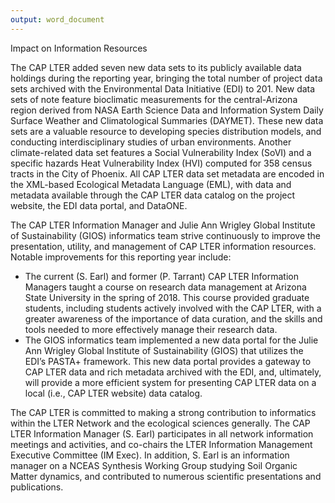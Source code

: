 ```yaml
---
output: word_document
---
```


Impact on Information Resources

The CAP LTER added seven new data sets to its publicly available data holdings during the reporting year, bringing the total number of project data sets archived with the Environmental Data Initiative (EDI) to 201. New data sets of note feature bioclimatic measurements for the central-Arizona region derived from NASA Earth Science Data and Information System Daily Surface Weather and Climatological Summaries (DAYMET). These new data sets are a valuable resource to developing species distribution models, and conducting interdisciplinary studies of urban environments. Another climate-related data set features a Social Vulnerability Index (SoVI) and a specific hazards Heat Vulnerability Index (HVI) computed for 358 census tracts in the City of Phoenix. All CAP LTER data set metadata are encoded in the XML-based Ecological Metadata Language (EML), with data and metadata available through the CAP LTER data catalog on the project website, the EDI data portal, and DataONE.

The CAP LTER Information Manager and Julie Ann Wrigley Global Institute of Sustainability (GIOS) informatics team strive continuously to improve the presentation, utility, and management of CAP LTER information resources. Notable improvements for this reporting year include:

* The current (S. Earl) and former (P. Tarrant) CAP LTER Information Managers taught a course on research data management at Arizona State University in the spring of 2018. This course provided graduate students, including students actively involved with the CAP LTER, with a greater awareness of the importance of data curation, and the skills and tools needed to more effectively manage their research data.
* The GIOS informatics team implemented a new data portal for the Julie Ann Wrigley Global Institute of Sustainability (GIOS) that utilizes the EDI's PASTA+ framework. This new data portal provides a gateway to CAP LTER data and rich metadata archived with the EDI, and, ultimately, will provide a more efficient system for presenting CAP LTER data on a local (i.e., CAP LTER website) data catalog.
 
The CAP LTER is committed to making a strong contribution to informatics within the LTER Network and the ecological sciences generally. The CAP LTER Information Manager (S. Earl) participates in all network information meetings and activities, and co-chairs the LTER Information Management Executive Committee (IM Exec). In addition, S. Earl is an information manager on a NCEAS Synthesis Working Group studying Soil Organic Matter dynamics, and contributed to numerous scientific presentations and publications.
